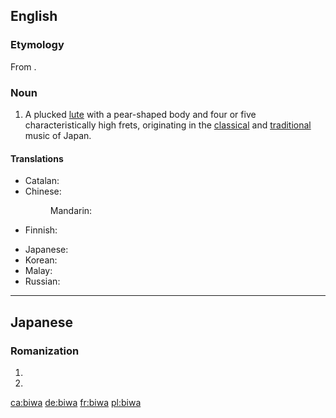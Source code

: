 ==English==
{{wikipedia}}

===Etymology===
From {{etyl|ja|en}} {{term|琵琶|tr=びわ, biwa|lang=ja}}.

===Noun===
{{en-noun}}

# {{context|musical instrument|lang=en}} A plucked [[lute]] with a pear-shaped body and four or five characteristically high frets, originating in the [[classical]] and [[traditional]] music of Japan.

====Translations====
{{trans-top|lute}}
* Catalan: {{t|ca|biwa|m}}
* Chinese: 
*: Mandarin: {{t|cmn|日本琵琶|tr=Rìběn pípa|sc=Hani}}
* Finnish: {{t|fi|biwa}}
{{trans-mid}}
* Japanese: {{t|ja|琵琶|tr=びわ, biwa}}
* Korean: {{t|ko|비와|sc=Kore}}
* Malay: {{t|ms|biwa}}
* Russian: {{t|ru|би́ва|f}}
{{trans-bottom}}

----

==Japanese==

===Romanization===
{{ja-romaji}}

# {{ja-romanization of|びわ}}
# {{ja-romanization of|ビワ}}

[[ca:biwa]]
[[de:biwa]]
[[fr:biwa]]
[[pl:biwa]]